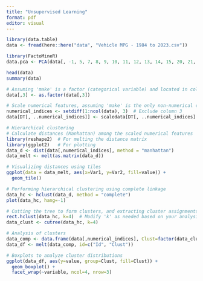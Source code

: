 ```yaml
---
title: "Unsupervised Learning"
format: pdf
editor: visual
---
```


```r
library(data.table)
data <- fread(here::here("data", "Vehicle MPG - 1984 to 2023.csv"))
```

```r
library(FactoMineR)
data.pca <- PCA(data[, -1, 5, 7, 8, 9, 10, 11, 12, 13, 14, 15, 20, 21, 22, 23], graph = FALSE)
```

```r
head(data)
summary(data)

# Assuming 'make' is a factor (categorical variable) and located in column 3
data[,3] <- as.factor(data[,3])

# Scale numerical features, assuming 'make' is the only non-numerical column
numerical_indices <- setdiff(1:ncol(data), 3)  # Exclude column 3
data[DT[, ..numerical_indices]] <- scaledata[DT[, ..numerical_indices]

# Hierarchical clustering
# Calculate distances (Manhattan) among the scaled numerical features
library(reshape2)  # For melting the distance matrix
library(ggplot2)   # For plotting
data_d <- dist(data[,numerical_indices], method = "manhattan")
data_melt <- melt(as.matrix(data_d))

# Visualizing distances using tiles
ggplot(data = data_melt, aes(x=Var1, y=Var2, fill=value)) + 
  geom_tile()

# Performing hierarchical clustering using complete linkage
data_hc <- hclust(data_d, method = "complete")
plot(data_hc, hang=-1)

# Cutting the tree to form clusters, and extracting cluster assignments
rect.hclust(data_hc, k=4)  # Modify 'k' as needed based on your analysis
data_clust <- cutree(data_hc, k=4)

# Analysis of clusters
data_comp <- data.frame(data[,numerical_indices], Clust=factor(data_clust), Id=row.names(data))
data_df <- melt(data_comp, id=c("Id", "Clust"))

# Boxplots to analyze cluster distributions
ggplot(data_df, aes(y=value, group=Clust, fill=Clust)) +
  geom_boxplot() +
  facet_wrap(~variable, ncol=4, nrow=3)
```




